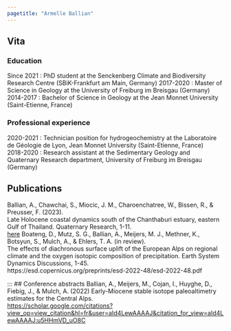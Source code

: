 ```yaml
---
pagetitle: "Armelle Ballian"
---
```

:::{#template-area}
## Vita 
### Education  
Since 2021 : PhD student at the Senckenberg Climate and Biodiversity Research Centre (SBiK-Frankfurt am Main, Germany)
2017-2020 : Master of Science in Geology at the University of Freiburg im Breisgau (Germany)  
2014-2017 : Bachelor of Science in Geology at the Jean Monnet University (Saint-Etienne, France)

### Professional experience  
2020-2021 : Technician position for hydrogeochemistry at the Laboratoire de Géologie de Lyon, Jean Monnet University (Saint-Etienne, France)  
2018-2020 : Research assistant at the Sedimentary Geology and Quaternary Research department, University of Freiburg im Breisgau (Germany)   
:::
## Publications 
Ballian, A., Chawchai, S., Miocic, J. M., Charoenchatree, W., Bissen, R., & Preusser, F. (2023).  
Late Holocene coastal dynamics south of the Chanthaburi estuary, eastern Gulf of Thailand. Quaternary Research, 1-11.  
[here](https://www.cambridge.org/core/journals/quaternary-research/article/abs/late-holocene-coastal-dynamics-south-of-the-chanthaburi-estuary-eastern-gulf-of-thailand/CA506FAE3DF018CE3D7D2AEA52C6F4C9){target="_blank"}
Boateng, D., Mutz, S. G., Ballian, A., Meijers, M. J., Methner, K., Botsyun, S., Mulch, A., & Ehlers, T. A. (in review).  
The effects of diachronous surface uplift of the European Alps on regional climate and the oxygen isotopic composition of precipitation. Earth System Dynamics Discussions, 1-45.   
https://esd.copernicus.org/preprints/esd-2022-48/esd-2022-48.pdf  

:::
## Conference abstracts
Ballian, A., Meijers, M., Cojan, I., Huyghe, D., Fiebig, J., & Mulch, A. (2022)  Early-Miocene stable isotope paleoaltimetry estimates for the Central Alps.   
<https://scholar.google.com/citations?view_op=view_citation&hl=fr&user=aId4LewAAAAJ&citation_for_view=aId4LewAAAAJ:u5HHmVD_uO8C>
